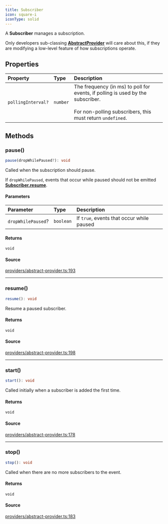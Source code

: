 ```yaml
---
title: Subscriber
icon: square-i
iconType: solid
---
```


A **Subscriber** manages a subscription.

Only developers sub-classing [**AbstractProvider**](/content/classes/AbstractProvider) will care about this, if they are
modifying a low-level feature of how subscriptions operate.

## Properties

| Property | Type | Description |
| :------ | :------ | :------ |
| `pollingInterval?` | `number` | The frequency (in ms) to poll for events, if polling is used by the subscriber.<br /><br />For non-polling subscribers, this must return `undefined`. |

## Methods

### pause()

```ts
pause(dropWhilePaused?): void
```

Called when the subscription should pause.

If `dropWhilePaused`, events that occur while paused should not be emitted
[**Subscriber.resume**](/content/interfaces/Subscriber#resume).

#### Parameters

| Parameter | Type | Description |
| :------ | :------ | :------ |
| `dropWhilePaused`? | `boolean` | If `true`, events that occur while paused |

#### Returns

`void`

#### Source

[providers/abstract-provider.ts:193](https://github.com/dominant-strategies/quais.js/blob/0b080dd187bafddecb11cf27fbfdd65add0ec116/src/providers/abstract-provider.ts#L193)

***

### resume()

```ts
resume(): void
```

Resume a paused subscriber.

#### Returns

`void`

#### Source

[providers/abstract-provider.ts:198](https://github.com/dominant-strategies/quais.js/blob/0b080dd187bafddecb11cf27fbfdd65add0ec116/src/providers/abstract-provider.ts#L198)

***

### start()

```ts
start(): void
```

Called initially when a subscriber is added the first time.

#### Returns

`void`

#### Source

[providers/abstract-provider.ts:178](https://github.com/dominant-strategies/quais.js/blob/0b080dd187bafddecb11cf27fbfdd65add0ec116/src/providers/abstract-provider.ts#L178)

***

### stop()

```ts
stop(): void
```

Called when there are no more subscribers to the event.

#### Returns

`void`

#### Source

[providers/abstract-provider.ts:183](https://github.com/dominant-strategies/quais.js/blob/0b080dd187bafddecb11cf27fbfdd65add0ec116/src/providers/abstract-provider.ts#L183)
